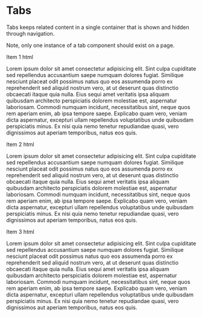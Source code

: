 
<Meta title="3. Components|Tabs" component={Tabs} />

# Tabs

Tabs keeps related content in a single container that is shown and hidden through navigation.

Note, only one instance of a tab component should exist on a page.

<Preview>
    <Story name="Default">
        <Theme>
            <Tabs activeTab="item2">
                <Tab title="Item 1" id="item1">
                    <Typography variant="displayTwo" mt={0} as="h2">
                        Item 1 html
                    </Typography>
                    <p>
                        Lorem ipsum dolor sit amet consectetur adipisicing elit.
                        Sint culpa cupiditate sed repellendus accusantium saepe
                        numquam dolores fugiat. Similique nesciunt placeat odit
                        possimus natus quo eos assumenda porro ex reprehenderit
                        sed aliquid nostrum vero, at ut deserunt quas distinctio
                        obcaecati itaque quia nulla. Eius sequi amet veritatis
                        ipsa aliquam quibusdam architecto perspiciatis dolorem
                        molestiae est, aspernatur laboriosam. Commodi numquam
                        incidunt, necessitatibus sint, neque quos rem aperiam
                        enim, ab ipsa tempore saepe. Explicabo quam vero, veniam
                        dicta aspernatur, excepturi ullam repellendus
                        voluptatibus unde quibusdam perspiciatis minus. Ex nisi
                        quia nemo tenetur repudiandae quasi, vero dignissimos
                        aut aperiam temporibus, natus eos quis.
                    </p>
                </Tab>
                <Tab title="Item 2" id="item2">
                    <Typography variant="displayTwo" mt={0} as="h2">
                        Item 2 html
                    </Typography>
                    <p>
                        Lorem ipsum dolor sit amet consectetur adipisicing elit.
                        Sint culpa cupiditate sed repellendus accusantium saepe
                        numquam dolores fugiat. Similique nesciunt placeat odit
                        possimus natus quo eos assumenda porro ex reprehenderit
                        sed aliquid nostrum vero, at ut deserunt quas distinctio
                        obcaecati itaque quia nulla. Eius sequi amet veritatis
                        ipsa aliquam quibusdam architecto perspiciatis dolorem
                        molestiae est, aspernatur laboriosam. Commodi numquam
                        incidunt, necessitatibus sint, neque quos rem aperiam
                        enim, ab ipsa tempore saepe. Explicabo quam vero, veniam
                        dicta aspernatur, excepturi ullam repellendus
                        voluptatibus unde quibusdam perspiciatis minus. Ex nisi
                        quia nemo tenetur repudiandae quasi, vero dignissimos
                        aut aperiam temporibus, natus eos quis.
                    </p>
                </Tab>
                <Tab title="Item 3" id="item3">
                    <Typography variant="displayTwo" mt={0} as="h2">
                        Item 3 html
                    </Typography>
                    <p>
                        Lorem ipsum dolor sit amet consectetur adipisicing elit.
                        Sint culpa cupiditate sed repellendus accusantium saepe
                        numquam dolores fugiat. Similique nesciunt placeat odit
                        possimus natus quo eos assumenda porro ex reprehenderit
                        sed aliquid nostrum vero, at ut deserunt quas distinctio
                        obcaecati itaque quia nulla. Eius sequi amet veritatis
                        ipsa aliquam quibusdam architecto perspiciatis dolorem
                        molestiae est, aspernatur laboriosam. Commodi numquam
                        incidunt, necessitatibus sint, neque quos rem aperiam
                        enim, ab ipsa tempore saepe. Explicabo quam vero, veniam
                        dicta aspernatur, excepturi ullam repellendus
                        voluptatibus unde quibusdam perspiciatis minus. Ex nisi
                        quia nemo tenetur repudiandae quasi, vero dignissimos
                        aut aperiam temporibus, natus eos quis.
                    </p>
                </Tab>
            </Tabs>
        </Theme>
    </Story>
</Preview>
